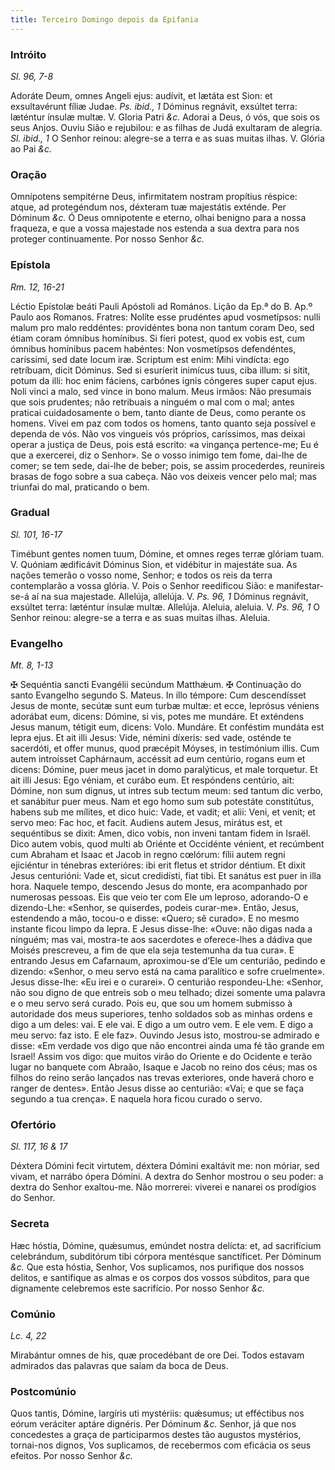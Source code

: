 ```yaml
---
title: Terceiro Domingo depois da Epifania
---
```


### Intróito

_Sl. 96, 7-8_

<div class="grid grid-cols-2 gap-5">
  <span class="text-justify">
    Adoráte Deum, omnes Angeli ejus: audívit, et lætáta est Sion: et
    exsultavérunt fíliæ Judae. <em>Ps. ibid., 1</em> Dóminus regnávit, exsúltet
    terra: læténtur ínsulæ multæ. V. Gloria Patri <em>&c.</em>
  </span>
  <span class="text-justify">
    Adorai a Deus, ó vós, que sois os seus Anjos. Ouviu Sião e rejubilou: e as
    filhas de Judá exultaram de alegria. <em>Sl. ibid., 1</em> O Senhor reinou:
    alegre-se a terra e as suas muitas ilhas. V. Glória ao Pai <em>&c.</em>
  </span>
</div>

### Oração

<div class="grid grid-cols-2 gap-5">
  <span class="text-justify">
    Omnípotens sempitérne Deus, infirmitatem nostram propítius réspice: atque,
    ad protegéndum nos, déxteram tuæ majestátis exténde. Per Dóminum
    <em>&c.</em>
  </span>
  <span class="text-justify">
    Ó Deus omnipotente e eterno, olhai benigno para a nossa fraqueza, e que a
    vossa majestade nos estenda a sua dextra para nos proteger continuamente.
    Por nosso Senhor <em>&c.</em>
  </span>
</div>

### Epístola

_Rm. 12, 16-21_

<div class="grid grid-cols-2 gap-5">
  <span class="text-justify">
    Léctio Epístolæ beáti Pauli Apóstoli ad Romános.
  </span>
  <span class="text-justify">Lição da Ep.ª do B. Ap.º Paulo aos Romanos.</span>
  <span class="text-justify">
    Fratres: Nolíte esse prudéntes apud vosmetípsos: nulli malum pro malo
    reddéntes: providéntes bona non tantum coram Deo, sed étiam coram ómnibus
    homínibus. Si fíeri potest, quod ex vobis est, cum ómnibus homínibus pacem
    habéntes: Non vosmetípsos defendéntes, caríssimi, sed date locum iræ.
    Scriptum est enim: Mihi vindícta: ego retríbuam, dicit Dóminus. Sed si
    esuríerit inimícus tuus, ciba illum: si sitit, potum da illi: hoc enim
    fáciens, carbónes ignis cóngeres super caput ejus. Noli vinci a malo, sed
    vince in bono malum.
  </span>
  <span class="text-justify">
    Meus irmãos: Não presumais que sois prudentes; não retribuais a ninguém o
    mal com o mal; antes praticai cuidadosamente o bem, tanto diante de Deus,
    como perante os homens. Vivei em paz com todos os homens, tanto quanto seja
    possível e dependa de vós. Não vos vingueis vós próprios, caríssimos, mas
    deixai operar a justiça de Deus, pois está escrito: «a vingança pertence-me;
    Eu é que a exercerei, diz o Senhor». Se o vosso inimigo tem fome, dai-lhe de
    comer; se tem sede, dai-lhe de beber; pois, se assim procederdes, reunireis
    brasas de fogo sobre a sua cabeça. Não vos deixeis vencer pelo mal; mas
    triunfai do mal, praticando o bem.
  </span>
</div>

### Gradual

_Sl. 101, 16-17_

<div class="grid grid-cols-2 gap-5">
  <span class="text-justify">
    Timébunt gentes nomen tuum, Dómine, et omnes reges terræ glóriam tuam. V.
    Quóniam ædificávit Dóminus Sion, et vidébitur in majestáte sua.
  </span>
  <span class="text-justify">
    As nações temerão o vosso nome, Senhor; e todos os reis da terra
    contemplarão a vossa glória. V. Pois o Senhor reedificou Sião: e
    manifestar-se-á aí na sua majestade.
  </span>
  <span class="text-justify">
    Allelúja, allelúja. V. <em>Ps. 96, 1</em> Dóminus regnávit, exsúltet terra:
    læténtur ínsulæ multæ. Allelúja.
  </span>
  <span class="text-justify">
    Aleluia, aleluia. V. <em>Ps. 96, 1</em> O Senhor reinou: alegre-se a terra e
    as suas muitas ilhas. Aleluia.
  </span>
</div>

### Evangelho

_Mt. 8, 1-13_

<div class="grid grid-cols-2 gap-5">
  <span class="text-justify">
    <span class="text-red-500">&#10016;</span> Sequéntia sancti Evangélii
    secúndum Matthǽum.
  </span>
  <span class="text-justify">
    <span class="text-red-500">&#10016;</span> Continuação do santo Evangelho
    segundo S. Mateus.
  </span>
  <span class="text-justify">
    In illo témpore: Cum descendísset Jesus de monte, secútæ sunt eum turbæ
    multæ: et ecce, leprósus véniens adorábat eum, dicens: Dómine, si vis, potes
    me mundáre. Et exténdens Jesus manum, tétigit eum, dicens: Volo. Mundáre. Et
    conféstim mundáta est lepra ejus. Et ait illi Jesus: Vide, némini díxeris:
    sed vade, osténde te sacerdóti, et offer munus, quod præcépit Móyses, in
    testimónium illis. Cum autem introísset Caphárnaum, accéssit ad eum
    centúrio, rogans eum et dicens: Dómine, puer meus jacet in domo paralýticus,
    et male torquetur. Et ait illi Jesus: Ego véniam, et curábo eum. Et
    respóndens centúrio, ait: Dómine, non sum dignus, ut intres sub tectum meum:
    sed tantum dic verbo, et sanábitur puer meus. Nam et ego homo sum sub
    potestáte constitútus, habens sub me mílites, et dico huic: Vade, et vadit;
    et alii: Veni, et venit; et servo meo: Fac hoc, et facit. Audiens autem
    Jesus, mirátus est, et sequéntibus se dixit: Amen, dico vobis, non inveni
    tantam fidem in Israël. Dico autem vobis, quod multi ab Oriénte et Occidénte
    vénient, et recúmbent cum Abraham et Isaac et Jacob in regno cœlórum: fílii
    autem regni ejiciéntur in ténebras exterióres: ibi erit fletus et stridor
    déntium. Et dixit Jesus centurióni: Vade et, sicut credidísti, fiat tibi. Et
    sanátus est puer in illa hora.
  </span>
  <span class="text-justify">
    Naquele tempo, descendo Jesus do monte, era acompanhado por numerosas
    pessoas. Eis que veio ter com Ele um leproso, adorando-O e dizendo-Lhe:
    «Senhor, se quiserdes, podeis curar-me». Então, Jesus, estendendo a mão,
    tocou-o e disse: «Quero; sê curado». E no mesmo instante ficou limpo da
    lepra. E Jesus disse-lhe: «Ouve: não digas nada a ninguém; mas vai,
    mostra-te aos sacerdotes e oferece-lhes a dádiva que Moisés prescreveu, a
    fim de que ela seja testemunha da tua cura». E entrando Jesus em Cafarnaum,
    aproximou-se d’Ele um centurião, pedindo e dizendo: «Senhor, o meu servo
    está na cama paralítico e sofre cruelmente». Jesus disse-lhe: «Eu irei e o
    curarei». O centurião respondeu-Lhe: «Senhor, não sou digno de que entreis
    sob o meu telhado; dizei somente uma palavra e o meu servo será curado. Pois
    eu, que sou um homem submisso à autoridade dos meus superiores, tenho
    soldados sob as minhas ordens e digo a um deles: vai. E ele vai. E digo a um
    outro vem. E ele vem. E digo a meu servo: faz isto. E ele faz». Ouvindo
    Jesus isto, mostrou-se admirado e disse: «Em verdade vos digo que não
    encontrei ainda uma fé tão grande em Israel! Assim vos digo: que muitos
    virão do Oriente e do Ocidente e terão lugar no banquete com Abraão, Isaque
    e Jacob no reino dos céus; mas os filhos do reino serão lançados nas trevas
    exteriores, onde haverá choro e ranger de dentes». Então Jesus disse ao
    centurião: «Vai; e que se faça segundo a tua crença». E naquela hora ficou
    curado o servo.
  </span>
</div>

### Ofertório

_Sl. 117, 16 & 17_

<div class="grid grid-cols-2 gap-5">
  <span class="text-justify">
    Déxtera Dómini fecit virtutem, déxtera Dómini exaltávit me: non móriar, sed
    vivam, et narrábo ópera Dómini.
  </span>
  <span class="text-justify">
    A dextra do Senhor mostrou o seu poder: a dextra do Senhor exaltou-me. Não
    morrerei: viverei e nanarei os prodígios do Senhor.
  </span>
</div>

### Secreta

<div class="grid grid-cols-2 gap-5">
  <span class="text-justify">
    Hæc hóstia, Dómine, quǽsumus, emúndet nostra delícta: et, ad sacrifícium
    celebrándum, subditórum tibi córpora mentésque sanctíficet. Per Dóminum
    <em>&c.</em>
  </span>
  <span class="text-justify">
    Que esta hóstia, Senhor, Vos suplicamos, nos purifique dos nossos delitos, e
    santifique as almas e os corpos dos vossos súbditos, para que dignamente
    celebremos este sacrifício. Por nosso Senhor <em>&c.</em>
  </span>
</div>

### Comúnio

_Lc. 4, 22_

<div class="grid grid-cols-2 gap-5">
  <span class="text-justify">
    Mirabántur omnes de his, quæ procedébant de ore Dei.
  </span>
  <span class="text-justify">
    Todos estavam admirados das palavras que saíam da boca de Deus.
  </span>
</div>

### Postcomúnio

<div class="grid grid-cols-2 gap-5">
  <span class="text-justify">
    Quos tantis, Dómine, largíris uti mystériis: quǽsumus; ut efféctibus nos
    eórum veráciter aptáre dignéris. Per Dóminum <em>&c.</em>
  </span>
  <span class="text-justify">
    Senhor, já que nos concedestes a graça de participarmos destes tão augustos
    mystérios, tornai-nos dignos, Vos suplicamos, de recebermos com eficácia os
    seus efeitos. Por nosso Senhor <em>&c.</em>
  </span>
</div>
